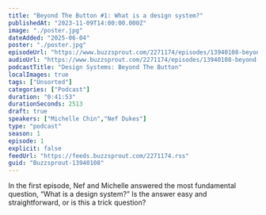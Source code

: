 ```yaml
---
title: "Beyond The Button #1: What is a design system?"
publishedAt: "2023-11-09T14:00:00.000Z"
image: "./poster.jpg"
dateAdded: "2025-06-04"
poster: "./poster.jpg"
episodeUrl: "https://www.buzzsprout.com/2271174/episodes/13940108-beyond-the-button-1-what-is-a-design-system.mp3"
audioUrl: "https://www.buzzsprout.com/2271174/episodes/13940108-beyond-the-button-1-what-is-a-design-system.mp3"
podcastTitle: "Design Systems: Beyond The Button"
localImages: true
tags: ["Unsorted"]
categories: ["Podcast"]
duration: "0:41:53"
durationSeconds: 2513
draft: true
speakers: ["Michelle Chin","Nef Dukes"]
type: "podcast"
season: 1
episode: 1
explicit: false
feedUrl: "https://feeds.buzzsprout.com/2271174.rss"
guid: "Buzzsprout-13940108"
---
```

In the first episode, Nef and Michelle answered the most fundamental question, “What is a design system?” Is the answer easy and straightforward, or is this a trick question?
